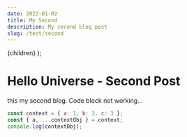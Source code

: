 ```yaml
---
date: 2022-01-02
title: My Second
description: My second blog post
slug: /test/second
---
```



  <PostLayout pageContext={pageContext}>{children}</PostLayout>
);


# Hello Universe - Second Post

this my second blog. Code block not working...

```Javascript
const context = { a: 1, b: 2, c: 3 };
const { a, ...contextObj } = context;
console.log(contextObj);
```
